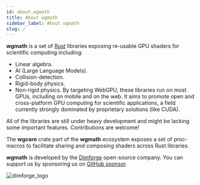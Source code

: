 ```yaml
---
id: about_wgmath
title: About wgmath
sidebar_label: About wgmath
slug: /
---
```



**wgmath** is a set of [Rust](https://www.rust-lang.org/) libraries exposing re-usable GPU shaders for scientific computing including:
- Linear algebra.
- AI (Large Language Models).
- Collision-detection.
- Rigid-body physics.
- Non-rigid physics.
By targeting WebGPU, these libraries run on most GPUs, including on mobile and on the web. It aims to promote open and
cross-platform GPU computing for scientific applications, a field currently strongly dominated by proprietary solutions
(like CUDA).

All of the libraries are still under heavy development and might be lacking some important features. Contributions are
welcome!

The **wgcore** crate part of the **wgmath** ecosystem exposes a set of proc-macros to facilitate sharing and composing
shaders across Rust libraries.

**wgmath** is developed by the [Dimforge](https://dimforge.com) open-source company. You can support us by sponsoring us
on [GitHub sponsor](https://github.com/sponsors/dimforge).

![dimforge_logo](https://www.dimforge.com/img/logo/logo_dimforge_full)